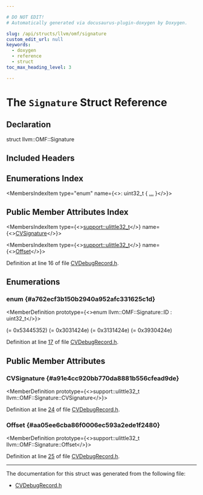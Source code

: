 ```yaml
---

# DO NOT EDIT!
# Automatically generated via docusaurus-plugin-doxygen by Doxygen.

slug: /api/structs/llvm/omf/signature
custom_edit_url: null
keywords:
  - doxygen
  - reference
  - struct
toc_max_heading_level: 3

---
```





# The `Signature` Struct Reference

<DoxygenPage pluginConfig={pluginConfig}>



## Declaration

<CodeBlock>struct llvm::OMF::Signature</CodeBlock>

## Included Headers

<IncludesList>
<IncludesListItem
  filePath="llvm/Object/CVDebugRecord.h"
  permalink="/docs/api/files/include/include/llvm/include/llvm/object/cvdebugrecord-h"
  isLocal="true" />
</IncludesList>

## Enumerations Index

<MembersIndex>

<MembersIndexItem
  type="enum"
  name={<>: uint32&#95;t &#123; <a href="#a762ecf3b150b2940a952afc331625c1d">...</a> &#125;</>}>
</MembersIndexItem>

</MembersIndex>

## Public Member Attributes Index

<MembersIndex>

<MembersIndexItem
  type={<><a href="/docs/api/namespaces/llvm/support/#a206b37274fa3e908017da357d12724d1">support::ulittle32&#95;t</a></>}
  name={<><a href="#a91e4cc920bb770da8881b556cfead9de">CVSignature</a></>}>
</MembersIndexItem>

<MembersIndexItem
  type={<><a href="/docs/api/namespaces/llvm/support/#a206b37274fa3e908017da357d12724d1">support::ulittle32&#95;t</a></>}
  name={<><a href="#aa05ee6cba86f0006ec593a2ede1f2480">Offset</a></>}>
</MembersIndexItem>

</MembersIndex>


Definition at line 16 of file <a href="/docs/api/files/include/include/llvm/include/llvm/object/cvdebugrecord-h">CVDebugRecord.h</a>.

<SectionDefinition>

## Enumerations

### enum  {#a762ecf3b150b2940a952afc331625c1d}

<MemberDefinition
  prototype={<>enum llvm::OMF::Signature::ID : uint32&#95;t</>}>

<EnumerationList title="Enumeration values">

<Link id="a762ecf3b150b2940a952afc331625c1da5e6aae0789ad97cf1deabd5676c9b21a" />
<EnumerationListItem name="PDB70">
 (= 0x53445352)
</EnumerationListItem>

<Link id="a762ecf3b150b2940a952afc331625c1da470ae7933eb1c0aaa130dfaa57339243" />
<EnumerationListItem name="PDB20">
 (= 0x3031424e)
</EnumerationListItem>

<Link id="a762ecf3b150b2940a952afc331625c1dae0367a2015a0d02bf839bee8fdd60c41" />
<EnumerationListItem name="CV50">
 (= 0x3131424e)
</EnumerationListItem>

<Link id="a762ecf3b150b2940a952afc331625c1da2370512809594b1e973ab15b4ee78cfc" />
<EnumerationListItem name="CV41">
 (= 0x3930424e)
</EnumerationListItem>

</EnumerationList>

Definition at line <a href="/docs/api/files/include/include/llvm/include/llvm/object/cvdebugrecord-h/#l00017">17</a> of file <a href="/docs/api/files/include/include/llvm/include/llvm/object/cvdebugrecord-h">CVDebugRecord.h</a>.
</MemberDefinition>

</SectionDefinition>

<SectionDefinition>

## Public Member Attributes

### CVSignature {#a91e4cc920bb770da8881b556cfead9de}

<MemberDefinition
  prototype={<>support::ulittle32&#95;t llvm::OMF::Signature::CVSignature</>}>

Definition at line <a href="/docs/api/files/include/include/llvm/include/llvm/object/cvdebugrecord-h/#l00024">24</a> of file <a href="/docs/api/files/include/include/llvm/include/llvm/object/cvdebugrecord-h">CVDebugRecord.h</a>.
</MemberDefinition>

### Offset {#aa05ee6cba86f0006ec593a2ede1f2480}

<MemberDefinition
  prototype={<>support::ulittle32&#95;t llvm::OMF::Signature::Offset</>}>

Definition at line <a href="/docs/api/files/include/include/llvm/include/llvm/object/cvdebugrecord-h/#l00025">25</a> of file <a href="/docs/api/files/include/include/llvm/include/llvm/object/cvdebugrecord-h">CVDebugRecord.h</a>.
</MemberDefinition>

</SectionDefinition>

<hr/>

The documentation for this struct was generated from the following file:

<ul>
<li><a href="/docs/api/files/include/include/llvm/include/llvm/object/cvdebugrecord-h">CVDebugRecord.h</a></li>
</ul>

</DoxygenPage>
